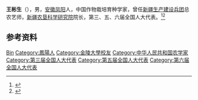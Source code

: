 '''王彬生'''（{{bd|1914年|7月2日|？|}}），男，[[安徽|安徽]][[凤阳|凤阳]]人，中国作物栽培育种学家，曾任[[新疆生产建设兵团|新疆生产建设兵团]]总农艺师，[[新疆农垦科学研究院|新疆农垦科学研究院]]院长，第三、五、六届全国人大代表。<ref>{{Cite book|title=中华当代文化名人大辞典|author=张品兴, 殷登祥, 陈有进等主编|publisher=中国广播电视出版社|year=1992|isbn=9787504315137|location=北京|pages=}}</ref><ref>{{Cite book|title=中华人民共和国职官志|author=何虎生, 李耀东, 向常福主编|publisher=中国社会出版社|year=2003|isbn=9787800883934|location=北京|pages=}}</ref>

== 参考资料 ==
{{reflist}}

{{中国人物小作品}}

{{Authority control}}
{{DEFAULTSORT:Wang王}}
[[Category:王姓|Bin]]
[[Category:鳳陽人|Category:鳳陽人]]
[[Category:金陵大學校友|Category:金陵大學校友]]
[[Category:中华人民共和国农学家|Category:中华人民共和国农学家]]
[[Category:第三届全国人大代表|Category:第三届全国人大代表]]
[[Category:第五届全国人大代表|Category:第五届全国人大代表]]
[[Category:第六届全国人大代表|Category:第六届全国人大代表]]